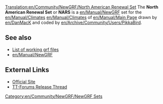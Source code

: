 [[Translation:en/Community/NewGRF/North American Renewal Set]]
{{en/Community/NewGRF/Infobox NewGRF|setname= North American Renewal Set
|screenshot=
|artist= DanMack
|coder= PikkaBird
|focus= en/Community/NewGRF/Addons Trains
|homepage= http://www.pikkarail.com/ttdp/nars/index.htm
|homepagename= North American Renewal Set for TTDP
}}
The '''North American Renewal Set''' or '''NARS''' is a [[en/Manual/NewGRF]] set for the [[en/Manual/Climates]] [[en/Manual/Climates]] of [[en/Manual/Main Page]] drawn by [[en/DanMacK]] and coded by [[en/Archive/Community/Users/PikkaBird]].

== See also ==
*[[en/Community/NewGRF/Main Page|List of working grf files]]
*[[en/Manual/NewGRF]]

==External Links==
*[http://www.pikkarail.com/ttdp/nars/index.htm Official Site]
*[http://www.tt-forums.net/viewtopic.php?t=19416 TT-Forums Release Thread]


[[Category:en/Community/NewGRF/NewGRF Sets]]